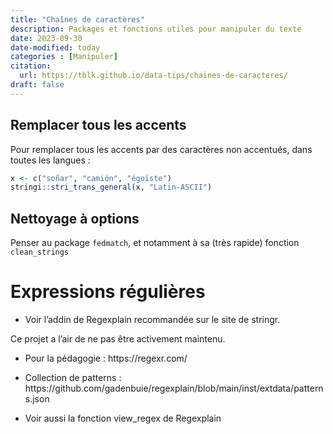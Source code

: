```yaml
---
title: "Chaînes de caractères"
description: Packages et fonctions utiles pour manipuler du texte
date: 2023-09-30
date-modified: today
categories : [Manipuler]
citation: 
  url: https://tblk.github.io/data-tips/chaines-de-caracteres/ 
draft: false
---
```


## Remplacer tous les accents

Pour remplacer tous les accents par des caractères non accentués, dans toutes les langues :

```r
x <- c("soñar", "camión", "égoïste")
stringi::stri_trans_general(x, "Latin-ASCII")
```

## Nettoyage à options

::: {.callout-tip}
Penser au package `fedmatch`, et notamment à sa (très rapide) fonction `clean_strings`
:::

# Expressions régulières

- Voir l'addin de Regexplain recommandée sur le site de stringr.

:::{.callout-caution}
Ce projet a l'air de ne pas être activement maintenu.
:::

- Pour la pédagogie : https://regexr.com/

- Collection de patterns : https://github.com/gadenbuie/regexplain/blob/main/inst/extdata/patterns.json

- Voir aussi la fonction view_regex de Regexplain
